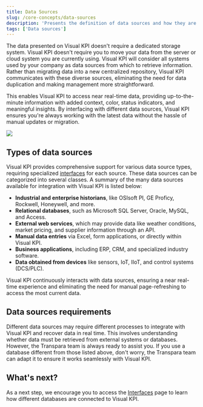 ```yaml
---
title: Data Sources
slug: /core-concepts/data-sources
description: 'Presents the definition of data sources and how they are used with the Visual KPI system.'
tags: ['Data sources']
---
```


The data presented on Visual KPI doesn't require a dedicated storage system. Visual KPI doesn't require you to move your data from the server or cloud system you are currently using. Visual KPI will consider all systems used by your company as data sources from which to retrieve information. Rather than migrating data into a new centralized repository, Visual KPI communicates with these diverse sources, eliminating the need for data duplication and making management more straightforward.

This enables Visual KPI to access near real-time data, providing up-to-the-minute information with added context, color, status indicators, and meaningful insights. By interfacing with different data sources, Visual KPI ensures you're always working with the latest data without the hassle of manual updates or migration.

<Image 
  src="media/getting-started/core-concepts/data-sources/data-sources.png" 
/>

## Types of data sources

Visual KPI provides comprehensive support for various data source types, requiring specialized [interfaces](/core-concepts/interfaces) for each source. These data sources can be categorized into several classes. A summary of the many data sources available for integration with Visual KPI is listed below: 

- **Industrial and enterprise historians**, like OSIsoft PI, GE Proficy, Rockwell, Honeywell, and more.
- **Relational databases**, such as Microsoft SQL Server, Oracle, MySQL, and Access.
- **External web services**, which may provide data like weather conditions, market pricing, and supplier information through an API.
- **Manual data entries** via Excel, form applications, or directly within Visual KPI.
- **Business applications**, including ERP, CRM, and specialized industry software.
- **Data obtained from devices** like sensors, IoT, IIoT, and control systems (DCS/PLC).

Visual KPI continuously interacts with data sources, ensuring a near real-time experience and eliminating the need for manual page-refreshing to access the most current data.

## Data sources requirements

Different data sources may require different processes to integrate with Visual KPI and recover data in real time. This involves understanding whether data must be retrieved from external systems or databases. However, the Transpara team is always ready to assist you. If you use a database different from those listed above, don't worry, the Transpara team can adapt it to ensure it works seamlessly with Visual KPI.

## What's next?

As a next step, we encourage you to access the [Interfaces](/interfaces) page to learn how different databases are connected to Visual KPI.

